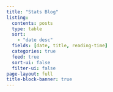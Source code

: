 ```yaml
---
title: "Stats Blog"
listing:
  contents: posts
  type: table
  sort: 
    - "date desc"
  fields: [date, title, reading-time]
  categories: true
  feed: true
  sort-ui: false
  filter-ui: false
page-layout: full
title-block-banner: true
---
```



